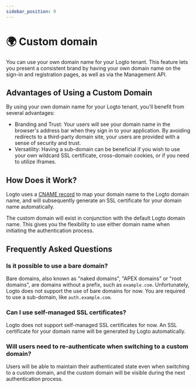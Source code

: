 ```yaml
---
sidebar_position: 9
---
```



# 🌍 Custom domain

<Availability cloud oss={false} />

You can use your own domain name for your Logto tenant. This feature lets you present a consistent brand by having your own domain name on the sign-in and registration pages, as well as via the Management API.

## Advantages of Using a Custom Domain

By using your own domain name for your Logto tenant, you'll benefit from several advantages:

- Branding and Trust: Your users will see your domain name in the browser's address bar when they sign in to your application. By avoiding redirects to a third-party domain site, your users are provided with a sense of security and trust.
- Versatility: Having a sub-domain can be beneficial if you wish to use your own wildcard SSL certificate, cross-domain cookies, or if you need to utilize iframes.

## How Does it Work?

Logto uses a [CNAME record](https://en.wikipedia.org/wiki/CNAME_record) to map your domain name to the Logto domain name, and will subsequently generate an SSL certificate for your domain name automatically.

The custom domain will exist in conjunction with the default Logto domain name. This gives you the flexibility to use either domain name when initiating the authentication process.

## Frequently Asked Questions

### Is it possible to use a bare domain?

Bare domains, also known as "naked domains", "APEX domains" or "root domains", are domains without a prefix, such as `example.com`. Unfortunately, Logto does not support the use of bare domains for now. You are required to use a sub-domain, like `auth.example.com`.

### Can I use self-managed SSL certificates?

Logto does not support self-managed SSL certificates for now. An SSL certificate for your domain name will be generated by Logto automatically.

### Will users need to re-authenticate when switching to a custom domain?

Users will be able to maintain their authenticated state even when switching to a custom domain, and the custom domain will be visible during the next authentication process.
